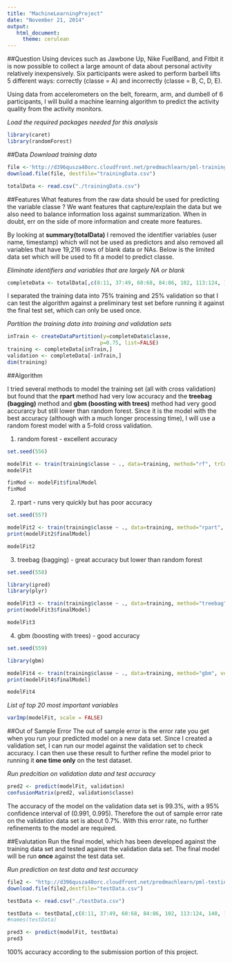 ```yaml
---
title: "MachineLearningProject"
date: "November 21, 2014"
output: 
   html_document:
     theme: cerulean
---
```

##Question
Using devices such as Jawbone Up, Nike FuelBand, and Fitbit it is now possible to collect a large amount of data about personal activity relatively inexpensively.   Six participants were asked to perform barbell lifts 5 different ways: correctly (classe = A) and incorrectly (classe = B, C, D, E). 

Using data from accelerometers on the belt, forearm, arm, and dumbell of 6 participants, I will build a machine learning algorithm to predict the activity quality from the activity monitors. 

*Load the required packages needed for this analysis*
```r
library(caret)
library(randomForest)
```

##Data
*Download training data *
```r
file <-'http://d396qusza40orc.cloudfront.net/predmachlearn/pml-training.csv'  #this is training file
download.file(file, destfile="trainingData.csv")

totalData <- read.csv("./trainingData.csv")
```

##Features
What features from the raw data should be used for predicting the variable classe ?  We want features that capture/explain the data but we also need to balance information loss against summarization.  When in doubt, err on the side of more information and create more features.

By looking at **summary(totalData)**  I removed the identifier variables (user name, timestamp) which will not be used as predictors and also removed all variables that have 19,216 rows of blank data or NAs.  Below is the limited data set which will be used to fit a model to predict classe.

*Eliminate identifiers and variables that are largely NA or blank*
```r
completeData <- totalData[,c(8:11, 37:49, 60:68, 84:86, 102, 113:124, 140, 151:160)]
```

I separated the training data into 75% training and 25% validation so that I can test the algorithm against a preliminary test set before running it against the final test set, which can only be used once.

*Partition the training data into training and validation sets*
```r
inTrain <- createDataPartition(y=completeData$classe,
                              p=0.75, list=FALSE)
training <- completeData[inTrain,]
validation <- completeData[-inTrain,]
dim(training)
```

##Algorithm

I tried several methods to model the training set (all with cross validation) but found that the **rpart** method had very low accuracy and the **treebag (bagging)** method and **gbm (boosting with trees)** method had very good accurarcy but still lower than random forest.  Since it is the model with the best accuracy (although with a much longer processing time), I will use a random forest model with a 5-fold cross validation.   

1. random forest - excellent accuracy 
```r
set.seed(556)

modelFit <- train(training$classe ~ ., data=training, method="rf", trControl = trainControl(method = "cv", number = 5))
modelFit

finMod <- modelFit$finalModel
finMod

```

2. rpart - runs very quickly but has poor accuracy 
```r
set.seed(557)

modelFit2 <- train(training$classe ~ ., data=training, method="rpart", trControl = trainControl(method = "cv", number = 5))
print(modelFit2$finalModel)

modelFit2

```

3. treebag (bagging) - great accuracy but lower than random forest
```r
set.seed(558)

library(ipred)
library(plyr)

modelFit3 <- train(training$classe ~ ., data=training, method="treebag", trControl = trainControl(method = "cv", number = 5))
print(modelFit3$finalModel)

modelFit3

```

4. gbm (boosting with trees) - good accuracy 
```r
set.seed(559)

library(gbm)

modelFit4 <- train(training$classe ~ ., data=training, method="gbm", verbose=FALSE, trControl = trainControl(method = "cv", number = 5))
print(modelFit4$finalModel)

modelFit4

```

*List of top 20 most important variables*
```r
varImp(modelFit, scale = FALSE) 
```

##Out of Sample Error
The out of sample error is the error rate you get when you run your predicted model on a new data set.  Since I created a validation set, I can run our model against the validation set to check accuracy.  I can then use these result to further refine the model prior to running it **one time only** on the test dataset.

*Run predcition on validation data and test accuracy*
```r
pred2 <- predict(modelFit, validation)
confusionMatrix(pred2, validation$classe)
```

The accuracy of the model on the validation data set is 99.3%, with a          95% confidence interval of  (0.991, 0.995).  Therefore the out of sample error rate on the validation data set is about 0.7%.  With this error rate, no further refinements to the model are required.

##Evalutation
Run the final model, which has been developed against the training data set and tested against the validation data set.  The final model will be run **once** against the test data set.

*Run prediction on test data and test accuracy*
```r
file2 <- "http://d396qusza40orc.cloudfront.net/predmachlearn/pml-testing.csv"  #this is testing file
download.file(file2,destfile="testData.csv")

testData <- read.csv("./testData.csv")

testData <- testData[,c(8:11, 37:49, 60:68, 84:86, 102, 113:124, 140, 151:160)]
#names(testData)

pred3 <- predict(modelFit, testData)
pred3
```

100% accuracy according to the submission portion of this project.